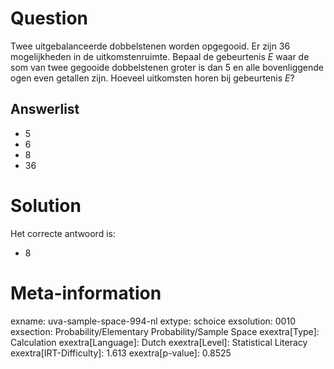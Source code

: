 Question
========

Twee uitgebalanceerde dobbelstenen worden opgegooid. Er zijn 36
mogelijkheden in de uitkomstenruimte. Bepaal de gebeurtenis *E* waar de
som van twee gegooide dobbelstenen groter is dan 5 en alle bovenliggende
ogen even getallen zijn. Hoeveel uitkomsten horen bij gebeurtenis *E*?

Answerlist
----------

* 5
* 6
* 8
* 36

Solution
========

Het correcte antwoord is: 

* 8

Meta-information
================
exname: uva-sample-space-994-nl
extype: schoice
exsolution: 0010
exsection: Probability/Elementary Probability/Sample Space
exextra[Type]: Calculation
exextra[Language]: Dutch
exextra[Level]: Statistical Literacy
exextra[IRT-Difficulty]: 1.613
exextra[p-value]: 0.8525
